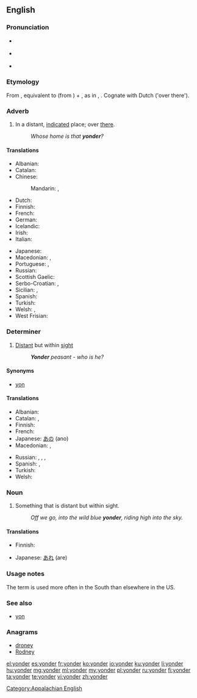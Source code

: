 {{was wotd|2006|December|2}}
==English==

===Pronunciation===
* {{a|RP}} {{IPA|/ˈjɒndə(ɹ)/}}
* {{a|US}} {{audio-pron|en-us-yonder.ogg|ipa=/ˈjɑndə(ɹ)/|lang=en|country=us}}
* {{rhymes|ɒndə(r)}}

===Etymology===
From {{etyl|enm|en}}, equivalent to {{term|yond|lang=en}} (from {{etyl|ang|en}} {{term|geond|ġeond|lang=ang}}) + {{term|-er|lang=en}}, as in {{term|hither|lang=en}}, {{term|thither|lang=en}}. Cognate with Dutch {{term|ginder||lang=nl}} ('over there').

===Adverb===
{{en-adv|-}}

# In a distant, [[indicate]]d place; over [[there]].
#: ''Whose home is that '''yonder'''?''

====Translations====
{{trans-top|in a distant, indicated place}}
* Albanian: {{t+|sq|atje}}
* Catalan: {{t+|ca|allà}}
* Chinese:
*: Mandarin: {{t|cmn|那邊|sc=Hani}}, {{t|cmn|那边|tr=nàbiān|sc=Hani}}
* Dutch: {{t+|nl|ginder}}
* Finnish: {{t+|fi|tuolla}}
* French: {{t+|fr|là-bas}}
* German: {{t|de|[[dort]] [[drüben]]}}
* Icelandic: {{t+|is|þarna}}
* Irish: {{t-|ga|ansiúd}}
* Italian: {{t-|it|laggiù}}
{{trans-mid}}
* Japanese: {{t|ja|あそこ|tr=asoko ni|alt=あそこに|sc=Jpan}}
* Macedonian: {{t-|mk|онде|tr=ónde}}, {{t-|mk|ондека|tr=óndeka}}
* Portuguese: {{t+|pt|além}}, {{t+|pt|acolá}}
* Russian: {{t|ru|[[вон]] [[там]]|tr=von tám|sc=Cyrl}}
* Scottish Gaelic: {{t-|gd|an siud}}
* Serbo-Croatian: {{t-|sh|онде}}, {{t-|sh|onde}}
* Sicilian: {{t-|scn|ddassutta}}, {{t-|scn|ddocu sutta}}
* Spanish: {{t|es|de allá}}
* Turkish: {{t+|tr|şurada}}
* Welsh: {{t-|cy|acw}}, {{t-|cy|draw}}
* West Frisian: {{t-|fy|jinder}}
{{trans-bottom}}

===Determiner===
{{en-det}}

# [[distant|Distant]] but within [[sight]]
#: '' '''Yonder''' peasant - who is he?''

====Synonyms====
* {{sense|distant but within sight}} [[yon]]

====Translations====
{{trans-top|distant but within sight}}
* Albanian: {{t+|sq|atje}}
* Catalan: {{t-|ca|aquell|m}}, {{t-|ca|aquella|f}}
* Finnish: {{t+|fi|tuo}}
* French: {{t+|fr|là-bas}}
* Japanese: [[あの]] (ano)
* Macedonian: {{t-|mk|онде|tr=ónde}}, {{t-|mk|ондека|tr=óndeka}}
{{trans-mid}}
* Russian: {{t|ru|вон тот|tr=von tót|sc=Cyrl}}, {{t|ru|вон та|f|tr=von tá|sc=Cyrl}}, {{t|ru|вон то|n|tr=von tó|sc=Cyrl}}, {{t|ru|вон те|p|tr=von té|sc=Cyrl}}
* Spanish: {{t-|es|aquél|m}}, {{t+|es|aquella|f}}
* Turkish: {{t-|tr|şuradaki}}
* Welsh: {{t-|cy|acw}}
{{trans-bottom}}

===Noun===
{{en-noun}}

# Something that is distant but within sight.
#: ''Off we go, into the wild blue '''yonder''', riding high into the sky.''

====Translations====
{{trans-top|something that is distant but within sight}}
* Finnish: {{t+|fi|tuo}}
{{trans-mid}}
* Japanese: [[あれ]] (are)
{{trans-bottom}}

===Usage notes===
The term {{term|yonder}} is used more often in the South than elsewhere in the US.

===See also===
* [[yon]]

===Anagrams===
* [[droney#English|droney]]
* [[Rodney#English|Rodney]]

[[Category:Appalachian English]]

[[el:yonder]]
[[es:yonder]]
[[fr:yonder]]
[[ko:yonder]]
[[io:yonder]]
[[ku:yonder]]
[[li:yonder]]
[[hu:yonder]]
[[mg:yonder]]
[[ml:yonder]]
[[my:yonder]]
[[pl:yonder]]
[[ru:yonder]]
[[fi:yonder]]
[[ta:yonder]]
[[te:yonder]]
[[vi:yonder]]
[[zh:yonder]]